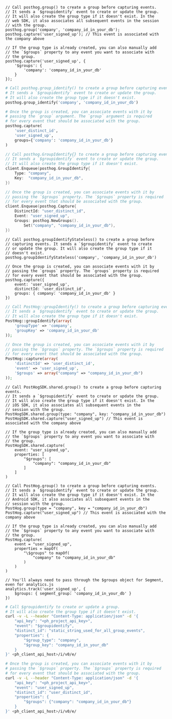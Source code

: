 <MultiLanguage>

```js-web
// Call posthog.group() to create a group before capturing events.
// It sends a `$groupidentify` event to create or update the group.
// It will also create the group type if it doesn't exist. In the
// web SDK, it also associates all subsequent events in the session
// with the group.
posthog.group('company', 'company_id_in_your_db');
posthog.capture('user_signed_up'); // This event is associated with the company above

// If the group type is already created, you can also manually add
// the `$groups` property to any event you want to associate with
// the group.
posthog.capture('user_signed_up', {
    '$groups': {
        'company': 'company_id_in_your_db'
    }
});
```

```python
# Call posthog.group_identify() to create a group before capturing events.
# It sends a `$groupidentify` event to create or update the group.
# It will also create the group type if it doesn't exist.
posthog.group_identify('company', 'company_id_in_your_db')

# Once the group is created, you can associate events with it by
# passing the `group` argument. The `group` argument is required
# for every event that should be associated with the group.
posthog.capture(
    'user_distinct_id',
    'user_signed_up',
    groups={'company': 'company_id_in_your_db'}
)
```

```go
// Call posthog.GroupIdentify{} to create a group before capturing events.
// It sends a `$groupidentify` event to create or update the group.
// It will also create the group type if it doesn't exist.
client.Enqueue(posthog.GroupIdentify{
    Type: "company",
    Key:  "company_id_in_your_db",
})

// Once the group is created, you can associate events with it by
// passing the `$groups` property. The `$groups` property is required
// for every event that should be associated with the group.
client.Enqueue(posthog.Capture{
    DistinctId: "user_distinct_id",
    Event: "user_signed_up",
    Groups: posthog.NewGroups().
        Set("company", "company_id_in_your_db"),
})
```

```node
// Call posthog.groupIdentifyStateless() to create a group before
// capturing events. It sends a `$groupidentify` event to create
// or update the group. It will also create the group type if it
// doesn't exist.
posthog.groupIdentifyStateless('company', 'company_id_in_your_db')

// Once the group is created, you can associate events with it by
// passing the `groups` property. The `groups` property is required
// for every event that should be associated with the group.
posthog.capture({
    event: 'user_signed_up',
    distinctId: 'user_distinct_id',
    groups: { company: 'company_id_in_your_db' }
})
```

```php
// Call PostHog::groupIdentify() to create a group before capturing events.
// It sends a `$groupidentify` event to create or update the group.
// It will also create the group type if it doesn't exist.
PostHog::groupIdentify(array(
    'groupType' => 'company',
    'groupKey' => 'company_id_in_your_db'
));

// Once the group is created, you can associate events with it by
// passing the `$groups` property. The `$groups` property is required
// for every event that should be associated with the group.
PostHog::capture(array(
    'distinctId' => 'user_distinct_id',
    'event' => 'user_signed_up',
    '$groups' => array("company" => "company_id_in_your_db")
));
```

```ios_swift
// Call PostHogSDK.shared.group() to create a group before capturing events.
// It sends a `$groupidentify` event to create or update the group.
// It will also create the group type if it doesn't exist. In the
// iOS SDK, it also associates all subsequent events in the
// session with the group.
PostHogSDK.shared.group(type: "company", key: "company_id_in_your_db")
PostHogSDK.shared.capture("user_signed_up") // This event is associated with the company above

// If the group type is already created, you can also manually add
// the `$groups` property to any event you want to associate with
// the group.
PostHogSDK.shared.capture(
    event: "user_signed_up",
    properties: [
        "$groups": [
            "company": "company_id_in_your_db"
        ]
    ]
)
```

```android_kotlin
// Call PostHog.group() to create a group before capturing events.
// It sends a `$groupidentify` event to create or update the group.
// It will also create the group type if it doesn't exist. In the
// Android SDK, it also associates all subsequent events in the
// session with the group.
PostHog.group(type = "company", key = "company_id_in_your_db")
PostHog.capture("user_signed_up") // This event is associated with the company above

// If the group type is already created, you can also manually add
// the `$groups` property to any event you want to associate with
// the group.
PostHog.capture(
    event = "user_signed_up",
    properties = mapOf(
        "\$groups" to mapOf(
            "company" to "company_id_in_your_db"
        )
    )
)
```

```segment
// You'll always need to pass through the $groups object for Segment, even for analytics.js
analytics.track('user_signed_up', {
    $groups: { segment_group: 'company_id_in_your_db' }
})
```

```bash
# Call $groupidentify to create or update a group.
# It will also create the group type if it doesn't exist.
curl -v -L --header "Content-Type: application/json" -d '{
    "api_key": "<ph_project_api_key>",
    "event": "$groupidentify",
    "distinct_id": "static_string_used_for_all_group_events",
    "properties": {
        "$group_type": "company",
        "$group_key": "company_id_in_your_db"
    }
}' <ph_client_api_host>/i/v0/e/

# Once the group is created, you can associate events with it by
# passing the `$groups` property. The `$groups` property is required
# for every event that should be associated with the group.
curl -v -L --header "Content-Type: application/json" -d '{
    "api_key": "<ph_project_api_key>",
    "event": "user_signed_up",
    "distinct_id": "user_distinct_id",
    "properties": {
        "$groups": {"company": "company_id_in_your_db"}
    }
}' <ph_client_api_host>/i/v0/e/
```

</MultiLanguage>